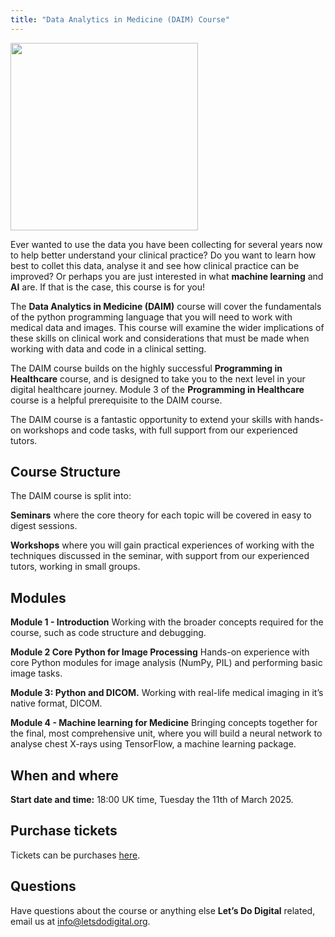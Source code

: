 ```yaml
---
title: "Data Analytics in Medicine (DAIM) Course"
---
```


![](/media/daim-course-logo){height=300px fig-align="center" fig-alt="A computer screen in cartoon form depicting a doctor looking at a chart"}

Ever wanted to use the data you have been collecting for several years now to help better understand your clinical practice? Do you want to learn how best to collet this data, analyse it and see how clinical practice can be improved? Or perhaps you are just interested in what **machine learning** and **AI** are. If that is the case, this course is for you!

The **Data Analytics in Medicine (DAIM)** course will cover the fundamentals of the python programming language that you will need to work with medical data and images. This course will examine the wider implications of these skills on clinical work and considerations that must be made when working with data and code in a clinical setting.

The DAIM course builds on the highly successful **Programming in Healthcare** course, and is designed to take you to the next level in your digital healthcare journey. Module 3 of the **Programming in Healthcare** course is a helpful prerequisite to the DAIM course.

The DAIM course is a fantastic opportunity to extend your skills with hands-on workshops and code tasks, with full support from our experienced tutors.

## Course Structure

The DAIM course is split into:

**Seminars** where the core theory for each topic will be covered in easy to digest sessions.

**Workshops** where you will gain practical experiences of working with the techniques discussed in the seminar, with support from our experienced tutors, working in small groups.

## Modules

**Module 1 - Introduction** Working with the broader concepts required for the course, such as code structure and debugging.

**Module 2 Core Python for Image Processing** Hands-on experience with core Python modules for image analysis (NumPy, PIL) and performing basic image tasks. 

**Module 3: Python and DICOM.** Working with real-life medical imaging in it’s native format, DICOM.

**Module 4 - Machine learning for Medicine** Bringing concepts together for the final, most comprehensive unit, where you will build a neural network to analyse chest X-rays using TensorFlow, a machine learning package.

## When and where

**Start date and time:** 18:00 UK time, Tuesday the 11th of March 2025.

## Purchase tickets

Tickets can be purchases [here](https://buymeacoffee.com/letsdodigital/e/358550).


## Questions

Have questions about the course or anything else **Let's Do Digital** related, email us at [info@letsdodigital.org](mailto:info@letsdodigital.org).
